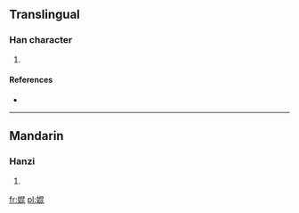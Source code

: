 ==Translingual==

===Han character===
{{Han char|rn=38|rad=女|as=08|sn=11|four=|canj=女日心心 (VAPP)}}

# {{defn|Han|sort=女08}}

====References====
* {{Han ref|kx=0265.200|dkj=06438|dj=0532.180|hdz=21058.010|uh=5A6B|ud=23147}}

----

==Mandarin==

===Hanzi===
{{cmn-hanzi|pin=[[kūn]] ([[kun1]])|wg=k'un<sup>1</sup>}}

# {{defn|lang=cmn|sort=女08}}

[[fr:婫]]
[[pl:婫]]